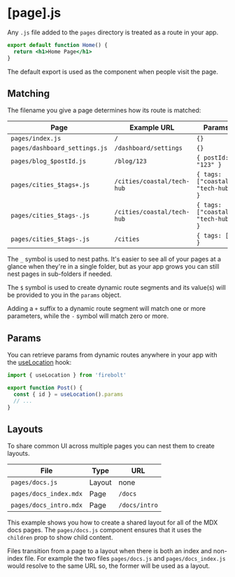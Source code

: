 <Metadata
  title='Reference: [page].js'
  description='API Reference for page files in Firebolt.'
/>

# [page].js

Any `.js` file added to the `pages` directory is treated as a route in your app.

```jsx title='pages/index.js' lineNumbers
export default function Home() {
  return <h1>Home Page</h1>
}
```

The default export is used as the component when people visit the page.

## Matching

The filename you give a page determines how its route is matched:

| Page                          | Example URL                | Params                              |
| ----------------------------- | -------------------------- | ----------------------------------- |
| `pages/index.js`              | `/`                        | `{}`                                |
| `pages/dashboard_settings.js` | `/dashboard/settings`      | `{}`                                |
| `pages/blog_$postId.js`       | `/blog/123`                | `{ postId: "123" }`                 |
| `pages/cities_$tags+.js`      | `/cities/coastal/tech-hub` | `{ tags: ["coastal", "tech-hub"] }` |
| `pages/cities_$tags-.js`      | `/cities/coastal/tech-hub` | `{ tags: ["coastal", "tech-hub"] }` |
| `pages/cities_$tags-.js`      | `/cities`                  | `{ tags: [] }`                      |

The `_` symbol is used to nest paths. It's easier to see all of your pages at a glance when they're in a single folder, but as your app grows you can still nest pages in sub-folders if needed.

The `$` symbol is used to create dynamic route segments and its value(s) will be provided to you in the `params` object.

Adding a `+` suffix to a dynamic route segment will match one or more parameters, while the `-` symbol will match zero or more.

## Params

You can retrieve params from dynamic routes anywhere in your app with the [useLocation](/docs/useLocation) hook:

```jsx title='pages/posts_$id.js' lineNumbers
import { useLocation } from 'firebolt'

export function Post() {
  const { id } = useLocation().params
  // ...
}
```

## Layouts

To share common UI across multiple pages you can nest them to create layouts.

| File                   | Type   | URL           |
| ---------------------- | ------ | ------------- |
| `pages/docs.js`        | Layout | none          |
| `pages/docs_index.mdx` | Page   | `/docs`       |
| `pages/docs_intro.mdx` | Page   | `/docs/intro` |

This example shows you how to create a shared layout for all of the MDX docs pages. The `pages/docs.js` component ensures that it uses the `children` prop to show child content.

Files transition from a page to a layout when there is both an index and non-index file. For example the two files `pages/docs.js` and `pages/docs_index.js` would resolve to the same URL so, the former will be used as a layout.
